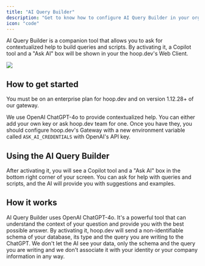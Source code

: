 ```yaml
---
title: "AI Query Builder"
description: "Get to know how to configure AI Query Builder in your organization"
icon: "code"
---
```


AI Query Builder is a companion tool that allows you to ask for contextualized help to build queries and scripts. By activating it, a Copilot tool and a "Ask AI" box will be shown in your the hoop.dev's Web Client.

<Frame>
  <img src="/images/ai-query-builder.png"/>
</Frame>

## How to get started

<Info>
  You must be on an enterprise plan for hoop.dev and on version 1.12.28+ of our gateway.
</Info>

We use OpenAI ChatGPT-4o to provide contextualized help. You can either add your own key or ask hoop.dev team for one. Once you have they, you should configure hoop.dev's Gateway with a new environment variable called `ASK_AI_CREDENTIALS` with OpenAI's API key.

## Using the AI Query Builder

After activating it, you will see a Copilot tool and a "Ask AI" box in the bottom right corner of your screen. You can ask for help with queries and scripts, and the AI will provide you with suggestions and examples.

## How it works

AI Query Builder uses OpenAI ChatGPT-4o. It's a powerful tool that can understand the context of your question and provide you with the best possible answer. By activating it, hoop.dev will send a non-identifiable schema of your database, its type and the query you are writing to the ChatGPT. We don't let the AI see your data, only the schema and the query you are writing and we don't associate it with your identity or your company information in any way.
